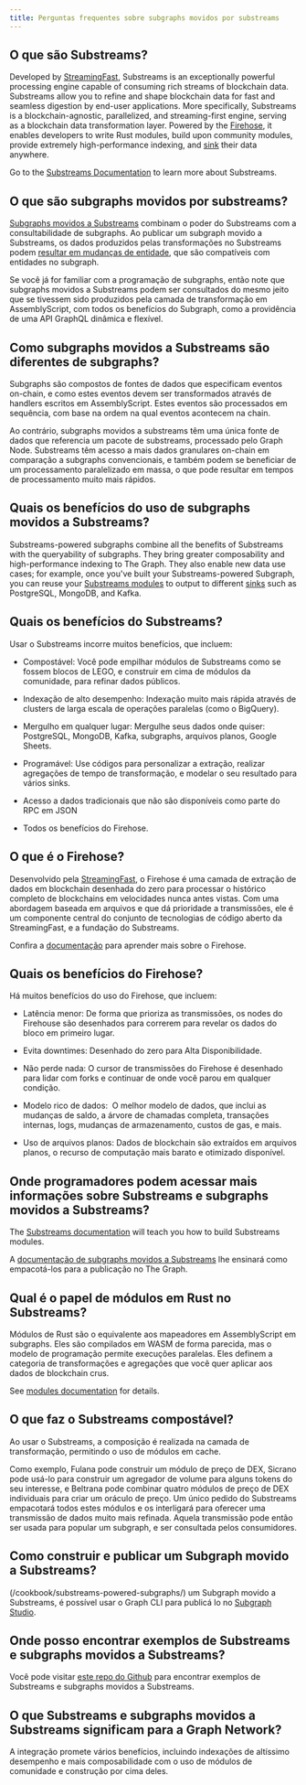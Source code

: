 ```yaml
---
title: Perguntas frequentes sobre subgraphs movidos por substreams
---
```


## O que são Substreams?

Developed by [StreamingFast](https://www.streamingfast.io/), Substreams is an exceptionally powerful processing engine capable of consuming rich streams of blockchain data. Substreams allow you to refine and shape blockchain data for fast and seamless digestion by end-user applications. More specifically, Substreams is a blockchain-agnostic, parallelized, and streaming-first engine, serving as a blockchain data transformation layer. Powered by the [Firehose](https://firehose.streamingfast.io), it ​​enables developers to write Rust modules, build upon community modules, provide extremely high-performance indexing, and [sink](https://substreams.streamingfast.io/developers-guide/sink-targets) their data anywhere.

Go to the [Substreams Documentation](/substreams) to learn more about Substreams.

## O que são subgraphs movidos por substreams?

[Subgraphs movidos a Substreams](/cookbook/substreams-powered-subgraphs/) combinam o poder do Substreams com a consultabilidade de subgraphs. Ao publicar um subgraph movido a Substreams, os dados produzidos pelas transformações no Substreams podem [resultar em mudanças de entidade](https://github.com/streamingfast/substreams-sink-entity-changes/blob/develop/substreams-entity-change/src/tables.rs), que são compatíveis com entidades no subgraph.

Se você já for familiar com a programação de subgraphs, então note que subgraphs movidos a Substreams podem ser consultados do mesmo jeito que se tivessem sido produzidos pela camada de transformação em AssemblyScript, com todos os benefícios do Subgraph, como a providência de uma API GraphQL dinâmica e flexível.

## Como subgraphs movidos a Substreams são diferentes de subgraphs?

Subgraphs são compostos de fontes de dados que especificam eventos on-chain, e como estes eventos devem ser transformados através de handlers escritos em AssemblyScript. Estes eventos são processados em sequência, com base na ordem na qual eventos acontecem na chain.

Ao contrário, subgraphs movidos a substreams têm uma única fonte de dados que referencia um pacote de substreams, processado pelo Graph Node. Substreams têm acesso a mais dados granulares on-chain em comparação a subgraphs convencionais, e também podem se beneficiar de um processamento paralelizado em massa, o que pode resultar em tempos de processamento muito mais rápidos.

## Quais os benefícios do uso de subgraphs movidos a Substreams?

Substreams-powered subgraphs combine all the benefits of Substreams with the queryability of subgraphs. They bring greater composability and high-performance indexing to The Graph. They also enable new data use cases; for example, once you've built your Substreams-powered Subgraph, you can reuse your [Substreams modules](https://substreams.streamingfast.io/developers-guide/modules) to output to different [sinks](https://substreams.streamingfast.io/developers-guide/sink-targets) such as PostgreSQL, MongoDB, and Kafka.

## Quais os benefícios do Substreams?

Usar o Substreams incorre muitos benefícios, que incluem:

-   Compostável: Você pode empilhar módulos de Substreams como se fossem blocos de LEGO, e construir em cima de módulos da comunidade, para refinar dados públicos.

-   Indexação de alto desempenho: Indexação muito mais rápida através de clusters de larga escala de operações paralelas (como o BigQuery).

-   Mergulho em qualquer lugar: Mergulhe seus dados onde quiser: PostgreSQL, MongoDB, Kafka, subgraphs, arquivos planos, Google Sheets.

-   Programável: Use códigos para personalizar a extração, realizar agregações de tempo de transformação, e modelar o seu resultado para vários sinks.

-   Acesso a dados tradicionais que não são disponíveis como parte do RPC em JSON

-   Todos os benefícios do Firehose.

## O que é o Firehose?

Desenvolvido pela [StreamingFast](https://www.streamingfast.io/), o Firehose é uma camada de extração de dados em blockchain desenhada do zero para processar o histórico completo de blockchains em velocidades nunca antes vistas. Com uma abordagem baseada em arquivos e que dá prioridade a transmissões, ele é um componente central do conjunto de tecnologias de código aberto da StreamingFast, e a fundação do Substreams.

Confira a [documentação](https://firehose.streamingfast.io/) para aprender mais sobre o Firehose.

## Quais os benefícios do Firehose?

Há muitos benefícios do uso do Firehose, que incluem:

-   Latência menor: De forma que prioriza as transmissões, os nodes do Firehouse são desenhados para correrem para revelar os dados do bloco em primeiro lugar.

-   Evita downtimes: Desenhado do zero para Alta Disponibilidade.

-   Não perde nada: O cursor de transmissões do Firehose é desenhado para lidar com forks e continuar de onde você parou em qualquer condição.

-   Modelo rico de dados:  O melhor modelo de dados, que inclui as mudanças de saldo, a árvore de chamadas completa, transações internas, logs, mudanças de armazenamento, custos de gas, e mais.

-   Uso de arquivos planos: Dados de blockchain são extraídos em arquivos planos, o recurso de computação mais barato e otimizado disponível.

## Onde programadores podem acessar mais informações sobre Substreams e subgraphs movidos a Substreams?

The [Substreams documentation](/substreams) will teach you how to build Substreams modules.

A [documentação de subgraphs movidos a Substreams](/cookbook/substreams-powered-subgraphs/) lhe ensinará como empacotá-los para a publicação no The Graph.

## Qual é o papel de módulos em Rust no Substreams?

Módulos de Rust são o equivalente aos mapeadores em AssemblyScript em subgraphs. Eles são compilados em WASM de forma parecida, mas o modelo de programação permite execuções paralelas. Eles definem a categoria de transformações e agregações que você quer aplicar aos dados de blockchain crus.

See [modules documentation](https://substreams.streamingfast.io/developers-guide/modules) for details.

## O que faz o Substreams compostável?

Ao usar o Substreams, a composição é realizada na camada de transformação, permitindo o uso de módulos em cache.

Como exemplo, Fulana pode construir um módulo de preço de DEX, Sicrano pode usá-lo para construir um agregador de volume para alguns tokens do seu interesse, e Beltrana pode combinar quatro módulos de preço de DEX individuais para criar um oráculo de preço. Um único pedido do Substreams empacotará todos estes módulos e os interligará para oferecer uma transmissão de dados muito mais refinada. Aquela transmissão pode então ser usada para popular um subgraph, e ser consultada pelos consumidores.

## Como construir e publicar um Subgraph movido a Substreams?

(/cookbook/substreams-powered-subgraphs/) um Subgraph movido a Substreams, é possível usar o Graph CLI para publicá lo no [Subgraph Studio](https://thegraph.com/studio/).

## Onde posso encontrar exemplos de Substreams e subgraphs movidos a Substreams?

Você pode visitar [este repo do Github](https://github.com/pinax-network/awesome-substreams) para encontrar exemplos de Substreams e subgraphs movidos a Substreams.

## O que Substreams e subgraphs movidos a Substreams significam para a Graph Network?

A integração promete vários benefícios, incluindo indexações de altíssimo desempenho e mais composabilidade com o uso de módulos de comunidade e construção por cima deles.
